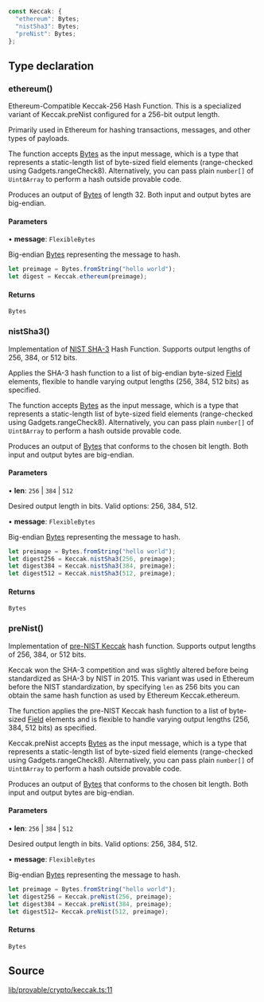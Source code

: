 ```ts
const Keccak: {
  "ethereum": Bytes;
  "nistSha3": Bytes;
  "preNist": Bytes;
};
```

## Type declaration

### ethereum()

Ethereum-Compatible Keccak-256 Hash Function.
This is a specialized variant of Keccak.preNist configured for a 256-bit output length.

Primarily used in Ethereum for hashing transactions, messages, and other types of payloads.

The function accepts [Bytes](../functions/Bytes.mdx) as the input message, which is a type that represents a static-length list of byte-sized field elements (range-checked using Gadgets.rangeCheck8).
Alternatively, you can pass plain `number[]` of `Uint8Array` to perform a hash outside provable code.

Produces an output of [Bytes](../functions/Bytes.mdx) of length 32. Both input and output bytes are big-endian.

#### Parameters

• **message**: `FlexibleBytes`

Big-endian [Bytes](../functions/Bytes.mdx) representing the message to hash.

```ts
let preimage = Bytes.fromString("hello world");
let digest = Keccak.ethereum(preimage);
```

#### Returns

`Bytes`

### nistSha3()

Implementation of [NIST SHA-3](https://csrc.nist.gov/pubs/fips/202/final) Hash Function.
Supports output lengths of 256, 384, or 512 bits.

Applies the SHA-3 hash function to a list of big-endian byte-sized [Field](../classes/Field.mdx) elements, flexible to handle varying output lengths (256, 384, 512 bits) as specified.

The function accepts [Bytes](../functions/Bytes.mdx) as the input message, which is a type that represents a static-length list of byte-sized field elements (range-checked using Gadgets.rangeCheck8).
Alternatively, you can pass plain `number[]` of `Uint8Array` to perform a hash outside provable code.

Produces an output of [Bytes](../functions/Bytes.mdx) that conforms to the chosen bit length.
Both input and output bytes are big-endian.

#### Parameters

• **len**: `256` \| `384` \| `512`

Desired output length in bits. Valid options: 256, 384, 512.

• **message**: `FlexibleBytes`

Big-endian [Bytes](../functions/Bytes.mdx) representing the message to hash.

```ts
let preimage = Bytes.fromString("hello world");
let digest256 = Keccak.nistSha3(256, preimage);
let digest384 = Keccak.nistSha3(384, preimage);
let digest512 = Keccak.nistSha3(512, preimage);
```

#### Returns

`Bytes`

### preNist()

Implementation of [pre-NIST Keccak](https://keccak.team/keccak.html) hash function.
Supports output lengths of 256, 384, or 512 bits.

Keccak won the SHA-3 competition and was slightly altered before being standardized as SHA-3 by NIST in 2015.
This variant was used in Ethereum before the NIST standardization, by specifying `len` as 256 bits you can obtain the same hash function as used by Ethereum Keccak.ethereum.

The function applies the pre-NIST Keccak hash function to a list of byte-sized [Field](../classes/Field.mdx) elements and is flexible to handle varying output lengths (256, 384, 512 bits) as specified.

Keccak.preNist accepts [Bytes](../functions/Bytes.mdx) as the input message, which is a type that represents a static-length list of byte-sized field elements (range-checked using Gadgets.rangeCheck8).
Alternatively, you can pass plain `number[]` of `Uint8Array` to perform a hash outside provable code.

Produces an output of [Bytes](../functions/Bytes.mdx) that conforms to the chosen bit length.
Both input and output bytes are big-endian.

#### Parameters

• **len**: `256` \| `384` \| `512`

Desired output length in bits. Valid options: 256, 384, 512.

• **message**: `FlexibleBytes`

Big-endian [Bytes](../functions/Bytes.mdx) representing the message to hash.

```ts
let preimage = Bytes.fromString("hello world");
let digest256 = Keccak.preNist(256, preimage);
let digest384 = Keccak.preNist(384, preimage);
let digest512= Keccak.preNist(512, preimage);
```

#### Returns

`Bytes`

## Source

[lib/provable/crypto/keccak.ts:11](https://github.com/o1-labs/o1js/blob/72b8e2c2b9aaba4b5c12257bdd63dfe2676a3d99/src/lib/provable/crypto/keccak.ts#L11)
